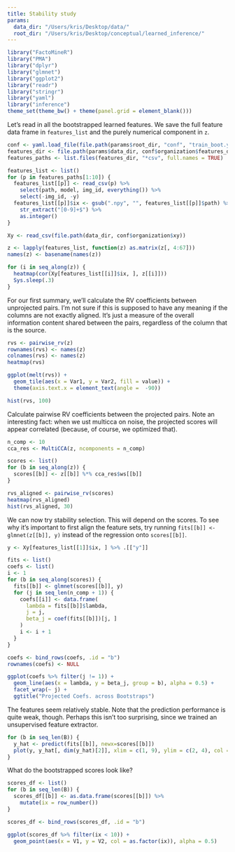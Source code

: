 ```yaml
---
title: Stability study
params:
  data_dir: "/Users/kris/Desktop/data/"
  root_dir: "/Users/kris/Desktop/conceptual/learned_inference/"
---
```



```r
library("FactoMineR")
library("PMA")
library("dplyr")
library("glmnet")
library("ggplot2")
library("readr")
library("stringr")
library("yaml")
library("inference")
theme_set(theme_bw() + theme(panel.grid = element_blank()))
```

Let's read in all the bootstrapped learned features. We save the full feature
data frame in `features_list` and the purely numerical component in `z`.

```r
conf <- yaml.load_file(file.path(params$root_dir, "conf", "train_boot.yaml"))
features_dir <- file.path(params$data_dir, conf$organization$features_dir)
features_paths <- list.files(features_dir, "*csv", full.names = TRUE)

features_list <- list()
for (p in features_paths[1:10]) {
  features_list[[p]] <- read_csv(p) %>%
    select(path, model, img_id, everything()) %>%
    select(-img_id, -y)
  features_list[[p]]$ix <- gsub(".npy", "", features_list[[p]]$path) %>%
    str_extract("[0-9]+$") %>%
    as.integer()
}

Xy <- read_csv(file.path(data_dir, conf$organization$xy))

z <- lapply(features_list, function(z) as.matrix(z[, 4:67]))
names(z) <- basename(names(z))

for (i in seq_along(z)) {
  heatmap(cor(Xy[features_list[[i]]$ix, ], z[[i]]))
  Sys.sleep(.3)
}
```

For our first summary, we'll calculate the RV coefficients between unprojected
pairs. I'm not sure if this is supposed to have any meaning if the columns are
not exactly aligned. It's just a measure of the overall information content
shared between the pairs, regardless of the column that is the source.

```r
rvs <- pairwise_rv(z)
rownames(rvs) <- names(z)
colnames(rvs) <- names(z)
heatmap(rvs)

ggplot(melt(rvs)) +
  geom_tile(aes(x = Var1, y = Var2, fill = value)) +
  theme(axis.text.x = element_text(angle =  -90))

hist(rvs, 100)
```

Calculate pairwise RV coefficients between the projected pairs. Note an
interesting fact: when we ust multicca on noise, the projected scores will
appear correlated (because, of course, we optimized that).

```r
n_comp <- 10
cca_res <- MultiCCA(z, ncomponents = n_comp)

scores <- list()
for (b in seq_along(z)) {
  scores[[b]] <- z[[b]] %*% cca_res$ws[[b]]
}

rvs_aligned <- pairwise_rv(scores)
heatmap(rvs_aligned)
hist(rvs_aligned, 30)
```

We can now try stability selection. This will depend on the scores. To see why
it's important to first align the feature sets, try running `fits[[b]] <-
glmnet(z[[b]], y)` instead of the regression onto `scores[[b]]`.

```r
y <- Xy[features_list[[1]]$ix, ] %>% .[["y"]]

fits <- list()
coefs <- list()
i <- 1
for (b in seq_along(scores)) {
  fits[[b]] <- glmnet(scores[[b]], y)
  for (j in seq_len(n_comp + 1)) {
    coefs[[i]] <- data.frame(
      lambda = fits[[b]]$lambda,
      j = j,
      beta_j = coef(fits[[b]])[j, ]
    )
    i <- i + 1
  }
}

coefs <- bind_rows(coefs, .id = "b")
rownames(coefs) <- NULL

ggplot(coefs %>% filter(j != 1)) +
  geom_line(aes(x = lambda, y = beta_j, group = b), alpha = 0.5) +
  facet_wrap(~ j) +
  ggtitle("Projected Coefs. across Bootstraps")
```

The features seem relatively stable. Note that the prediction performance is
quite weak, though. Perhaps this isn't too surprising, since we trained an
unsupervised feature extractor.

```r
for (b in seq_len(B)) {
  y_hat <- predict(fits[[b]], newx=scores[[b]])
  plot(y, y_hat[, dim(y_hat)[2]], xlim = c(1, 9), ylim = c(2, 4), col = rgb(0, 0, 0, 0.5), cex = 0.1, main = round(fits[[b]]$lambda[dim(y_hat)[2]], 6))
}
```

What do the bootstrapped scores look like?

```r
scores_df <- list()
for (b in seq_len(B)) {
  scores_df[[b]] <- as.data.frame(scores[[b]]) %>%
    mutate(ix = row_number())
}

scores_df <- bind_rows(scores_df, .id = "b")

ggplot(scores_df %>% filter(ix < 10)) +
  geom_point(aes(x = V1, y = V2, col = as.factor(ix)), alpha = 0.5)
```

